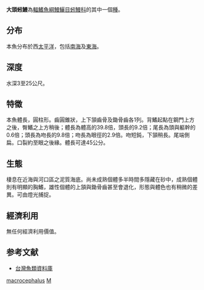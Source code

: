 {{Speciesbox
| name = 大頭蚓鰻
| genus = Moringua
| species = macrocephalus
| authority = [[Bleeker|Bleeker]], 1863
}}

'''大頭蚓鰻'''為[[輻鰭魚綱|輻鰭魚綱]][[鰻鱺目|鰻鱺目]][[蚓鰻科|蚓鰻科]]的其中一個[[種|種]]。

==分布==
本魚分布於西[[太平洋|太平洋]]，包括[[南海|南海]]及[[東海|東海]]。

==深度==
水深3至25公尺。

==特徵==
本魚體長，圓柱形。齒圓錐狀，上下頷齒骨及鋤骨齒各1列。背鰭起點在鋼門上方之後，臀鰭之上方稍後；體長為體高的39.8倍，頭長的9.2倍；尾長為頭與軀幹的0.6倍；頭長為吻長的9.8倍；吻長為眼徑的2.9倍。吻短鈍，下頷稍長。尾端側扁。口裂約至眼之後緣。體長可達45公分。

==生態==
棲息在近海與河口區之泥質海底。尚未成熟個體多半時間多隱藏在砂中，成熟個體則有明顯的胸鰭，雄性個體的上頷與鋤骨齒甚至會退化，形態與體色也有稍微的差異。可由燈光捕捉。

==經濟利用==
無任何經濟利用價值。

==参考文献==
*[http://fishdb.sinica.edu.tw/ 台灣魚類資料庫]{{Wayback|url=http://fishdb.sinica.edu.tw/ |date=20160304193340 }}
{{Taxonbar|from=Q2569702}}

[[Category:蚓鰻屬|macrocephalus]]
[[Category:1863年描述的鱼类|M]]